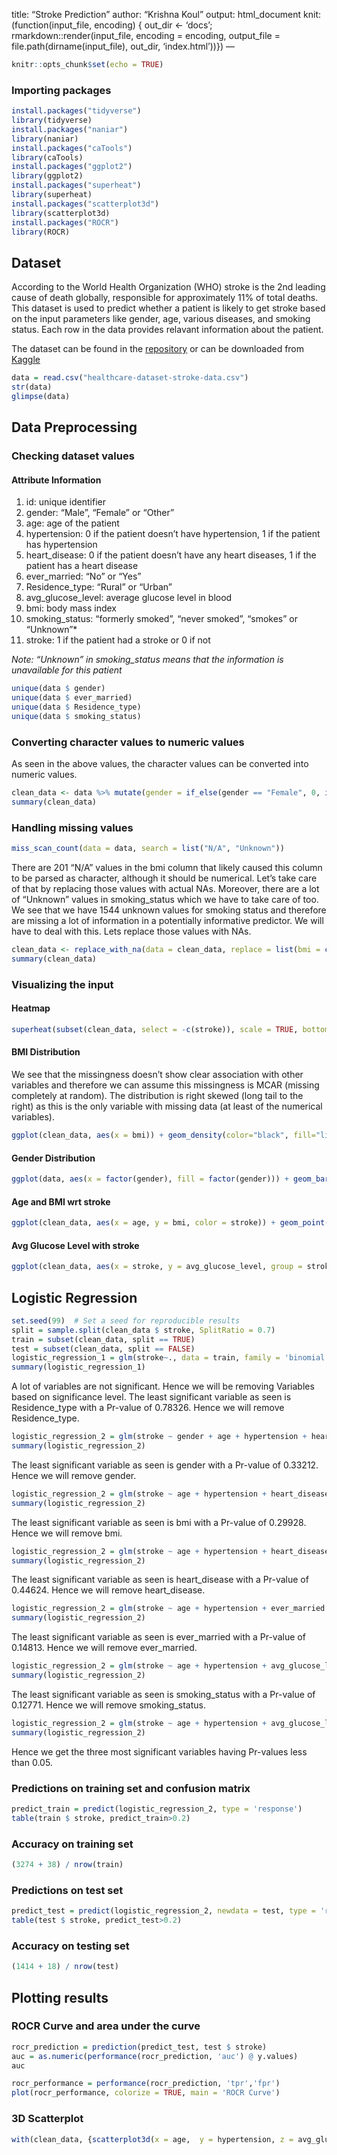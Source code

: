 title: "Stroke Prediction"
author: "Krishna Koul"
output: html_document
knit: (function(input_file, encoding) {
  out_dir <- 'docs';
  rmarkdown::render(input_file, encoding = encoding, output_file = file.path(dirname(input_file), out_dir, 'index.html'))})
---

```r
knitr::opts_chunk$set(echo = TRUE)
```

### Importing packages

```r
install.packages("tidyverse")
library(tidyverse)
install.packages("naniar")
library(naniar)
install.packages("caTools")
library(caTools)
install.packages("ggplot2")
library(ggplot2)
install.packages("superheat")
library(superheat)  
install.packages("scatterplot3d")
library(scatterplot3d) 
install.packages("ROCR")
library(ROCR)            
```

## Dataset

According to the World Health Organization (WHO) stroke is the 2nd leading cause of death globally, responsible for approximately 11% of total deaths. This dataset is used to predict whether a patient is likely to get stroke based on the input parameters like gender, age, various diseases, and smoking status. Each row in the data provides relavant information about the patient. 

The dataset can be found in the [repository](https://github.com/adnanhakim/stroke-prediction) or can be downloaded from [Kaggle](https://www.kaggle.com/fedesoriano/stroke-prediction-dataset)

```r
data = read.csv("healthcare-dataset-stroke-data.csv")
str(data)
glimpse(data)
```

## Data Preprocessing
### Checking dataset values

#### Attribute Information
1. id: unique identifier
1. gender: "Male", "Female" or "Other"
1. age: age of the patient
1. hypertension: 0 if the patient doesn't have hypertension, 1 if the patient has hypertension
1. heart_disease: 0 if the patient doesn't have any heart diseases, 1 if the patient has a heart disease
1. ever_married: "No" or "Yes"
1. Residence_type: "Rural" or "Urban"
1. avg_glucose_level: average glucose level in blood
1. bmi: body mass index
1. smoking_status: "formerly smoked", "never smoked", "smokes" or "Unknown"*
1. stroke: 1 if the patient had a stroke or 0 if not

*Note: "Unknown" in smoking_status means that the information is unavailable for this patient*

```r
unique(data $ gender)
unique(data $ ever_married) 
unique(data $ Residence_type)
unique(data $ smoking_status)
```

### Converting character values to numeric values

As seen in the above values, the character values can be converted into numeric values.

```r
clean_data <- data %>% mutate(gender = if_else(gender == "Female", 0, if_else(gender == "Male", 1, 2)), ever_married = if_else(ever_married == "Yes", 1, 0), Residence_type = if_else(Residence_type == "Rural", 0, 1), smoking_status = if_else(smoking_status == "never smoked", 0, if_else(smoking_status == "formerly smoked", 1, if_else(smoking_status == "smokes", 2, 3))))
summary(clean_data)
```

### Handling missing values

```r
miss_scan_count(data = data, search = list("N/A", "Unknown"))
```

There are 201 "N/A" values in the bmi column that likely caused this column to be parsed as character, although it should be numerical. Let's take care of that by replacing those values with actual NAs. Moreover, there are a lot of "Unknown" values in smoking_status which we have to take care of too. We see that we have 1544 unknown values for smoking status and therefore are missing a lot of information in a potentially informative predictor. We will have to deal with this. Lets replace those values with NAs.

```r
clean_data <- replace_with_na(data = clean_data, replace = list(bmi = c("N/A"), smoking_status = c(3))) %>% mutate(bmi = as.numeric(bmi))
summary(clean_data)
```

### Visualizing the input

#### Heatmap

```r
superheat(subset(clean_data, select = -c(stroke)), scale = TRUE, bottom.label.size = 0.5, bottom.label.text.angle = 90, bottom.label.text.size = 3)
```

#### BMI Distribution

We see that the missingness doesn't show clear association with other variables and therefore we can assume this missingness is MCAR (missing completely at random). The distribution is right skewed (long tail to the right) as this is the only variable with missing data (at least of the numerical variables). 

```r
ggplot(clean_data, aes(x = bmi)) + geom_density(color="black", fill="lightblue") + labs(title = "Distribution of BMI") 
```

#### Gender Distribution

```r
ggplot(data, aes(x = factor(gender), fill = factor(gender))) + geom_bar() + theme_classic()
```

#### Age and BMI wrt stroke

```r
ggplot(clean_data, aes(x = age, y = bmi, color = stroke)) + geom_point() + scale_color_gradient(low = "lightblue", high = "red")
```


#### Avg Glucose Level with stroke

```r
ggplot(clean_data, aes(x = stroke, y = avg_glucose_level, group = stroke, fill = stroke)) + geom_boxplot()
```

## Logistic Regression
```r
set.seed(99)  # Set a seed for reproducible results
split = sample.split(clean_data $ stroke, SplitRatio = 0.7)
train = subset(clean_data, split == TRUE)
test = subset(clean_data, split == FALSE)
logistic_regression_1 = glm(stroke~., data = train, family = 'binomial')
summary(logistic_regression_1)
```

A lot of variables are not significant. Hence we will be removing Variables based on significance level. The least significant variable as seen is Residence_type with a Pr-value of 0.78326. Hence we will remove Residence_type.

```r
logistic_regression_2 = glm(stroke ~ gender + age + hypertension + heart_disease + ever_married + avg_glucose_level + bmi + smoking_status, data = train, family = 'binomial')
summary(logistic_regression_2)
```

The least significant variable as seen is gender with a Pr-value of 0.33212. Hence we will remove gender.

```r
logistic_regression_2 = glm(stroke ~ age + hypertension + heart_disease + ever_married + avg_glucose_level + bmi + smoking_status, data = train, family = 'binomial')
summary(logistic_regression_2)
```

The least significant variable as seen is bmi with a Pr-value of 0.29928. Hence we will remove bmi.

```r
logistic_regression_2 = glm(stroke ~ age + hypertension + heart_disease + ever_married + avg_glucose_level + smoking_status, data = train, family = 'binomial')
summary(logistic_regression_2)
```

The least significant variable as seen is heart_disease with a Pr-value of 0.44624. Hence we will remove heart_disease.

```r
logistic_regression_2 = glm(stroke ~ age + hypertension + ever_married + avg_glucose_level + smoking_status, data = train, family = 'binomial')
summary(logistic_regression_2)
```

The least significant variable as seen is ever_married with a Pr-value of 0.14813. Hence we will remove ever_married.

```r
logistic_regression_2 = glm(stroke ~ age + hypertension + avg_glucose_level + smoking_status, data = train, family = 'binomial')
summary(logistic_regression_2)
```

The least significant variable as seen is smoking_status with a Pr-value of 0.12771. Hence we will remove smoking_status.

```r
logistic_regression_2 = glm(stroke ~ age + hypertension + avg_glucose_level, data = train, family = 'binomial')
summary(logistic_regression_2)
```

Hence we get the three most significant variables having Pr-values less than 0.05.

### Predictions on training set and confusion matrix

```r
predict_train = predict(logistic_regression_2, type = 'response')
table(train $ stroke, predict_train>0.2)
```

### Accuracy on training set

```r
(3274 + 38) / nrow(train)
```

### Predictions on test set

```r
predict_test = predict(logistic_regression_2, newdata = test, type = 'response')
table(test $ stroke, predict_test>0.2)
```

### Accuracy on testing set

```r
(1414 + 18) / nrow(test)
```

## Plotting results

### ROCR Curve and area under the curve

```r
rocr_prediction = prediction(predict_test, test $ stroke)
auc = as.numeric(performance(rocr_prediction, 'auc') @ y.values)
auc
```

```r
rocr_performance = performance(rocr_prediction, 'tpr','fpr')
plot(rocr_performance, colorize = TRUE, main = 'ROCR Curve')
```

### 3D Scatterplot

```r
with(clean_data, {scatterplot3d(x = age,  y = hypertension, z = avg_glucose_level, main = "Stroke Prediction Scatterplot", xlab = "Age", ylab = "Hypertension", zlab = "Average Glucose Level")})
```
